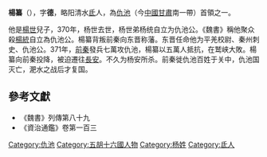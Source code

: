 {{otheruses|subject=仇池首領楊纂|other=其他名叫'''楊纂'''的人物}}
'''楊纂'''（{{bd|?||?||}}），字'''德'''，略阳清水[[氐|氐]]人，為[[仇池|仇池]]（今[[中國|中國]][[甘肅|甘肅]]南一帶）首領之一。

他是[[楊世|楊世]]兒子，370年，杨世去世，杨世弟杨统自立为仇池公。《魏書》稱他聚众殺[[楊統|楊統]]自立為仇池公。楊纂背叛前秦向东晋称藩。东晋任命他为平羌校尉、秦州刺史、仇池公。371年，[[前秦|前秦]]發兵七萬攻仇池，楊纂以五萬人抵抗，在鹫峡大敗。楊纂向前秦投降，被迫遷往[[長安|長安]]。不久为杨安所杀。前秦徙仇池百姓于关中，仇池国灭亡，淝水之战后才复国。

{{start box}}
{{s-before|[[楊世|楊世]]或[[楊統|楊統]]}}
{{s-title|[[仇池|仇池]]首領|370年—371年}}
{{s-after|[[杨定_(仇池)|楊定]]}}
{{end box}}

==參考文獻==
*《魏書》列傳第八十九
*《資治通鑑》卷第一百三

[[Category:仇池|Category:仇池]]
[[Category:五胡十六國人物|Category:五胡十六國人物]]
[[Category:杨姓|Category:杨姓]]
[[Category:氐人|Category:氐人]]